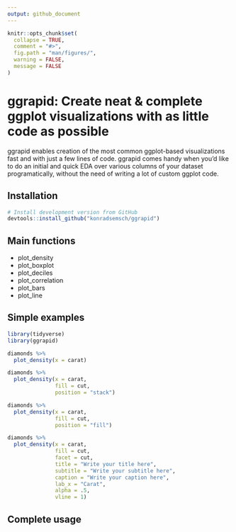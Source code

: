 ```yaml
---
output: github_document
---
```


<!-- README.md is generated from README.Rmd. Please edit that file -->

```r
knitr::opts_chunk$set(
  collapse = TRUE,
  comment = "#>",
  fig.path = "man/figures/",
  warning = FALSE,
  message = FALSE
)
```

# ggrapid: Create neat & complete ggplot visualizations with as little code as possible

ggrapid enables creation of the most common ggplot-based visualizations fast and with just a few lines of code. ggrapid comes handy when you'd like to do an initial and quick EDA over various columns of your dataset programatically, without the need of writing a lot of custom ggplot code.

## Installation

```r
# Install development version from GitHub
devtools::install_github("konradsemsch/ggrapid")
```

## Main functions

* plot_density
* plot_boxplot
* plot_deciles
* plot_correlation
* plot_bars
* plot_line

## Simple examples

```r
library(tidyverse)
library(ggrapid)

diamonds %>%
  plot_density(x = carat)
```

```r
diamonds %>%
  plot_density(x = carat,
               fill = cut,
               position = "stack")
```

```r
diamonds %>%
  plot_density(x = carat,
               fill = cut,
               position = "fill")
```

```r
diamonds %>%
  plot_density(x = carat,
               fill = cut,
               facet = cut,
               title = "Write your title here",
               subtitle = "Write your subtitle here",
               caption = "Write your caption here",
               lab_x = "Carat",
               alpha = .5,
               vline = 1)
```

## Complete usage

```r

```
